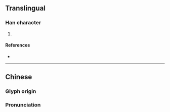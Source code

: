 {{character info/new}}
==Translingual==

===Han character===
{{Han char|rn=61|rad=心|as=10|sn=13|four=97027|canj=PBBB|ids=⿰忄骨}}

# {{defn|Han|sort=心10}}

====References====
* {{Han ref|kx=0396.270|dkj=11003|dj=0735.150|hdz=42329.010|uh=6132|ud=24882|bh=DD6B|bd=56683}}

----

==Chinese==
{{zh-forms}}

===Glyph origin===
{{Han etym}}

===Pronunciation===
{{zh-pron
|m=gǔ
|c=gwat1
|mc=y
|oc=y
|ma=
|cat=
}}